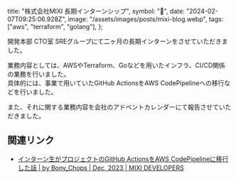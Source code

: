   title: "株式会社MIXI 長期インターンシップ",
  symbol: "🦊",
  date: "2024-02-07T09:25:06.928Z",
    image: "/assets/images/posts/mixi-blog.webp",
    tags: ["aws", "terraform", "golang"],
};

開発本部 CTO室 SREグループにて二ヶ月の長期インターンをさせていただきました。

業務内容としては、AWSやTerraform、Goなどを用いたインフラ、CI/CD関係の業務を行いました。  
具体的には、事業で用いていたGitHub ActionsをAWS CodePipelineへの移行などを行いました。

また、それに関する業務内容を会社のアドベントカレンダーにて報告させていただきました。

## 関連リンク

- [インターン生がプロジェクトのGitHub ActionsをAWS CodePipelineに移行した話 | by Bony_Chops | Dec, 2023 | MIXI DEVELOPERS](https://mixi-developers.mixi.co.jp/transfer-from-actions-to-codepipeline-c71932fdab53)